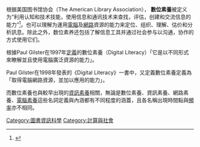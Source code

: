 {{NoteTA|G1=IT}}
根据美国图书馆协会（The American Library Association）， '''數位素養'''被定义为“利用认知和技术技能，使用信息和通讯技术来查找，评估，创建和交流信息的能力”<ref>{{Cite web |url=https://literacy.ala.org/digital-literacy/ |title=存档副本 |access-date=2020-10-22 |archive-date=2021-03-16 |archive-url=https://web.archive.org/web/20210316061601/https://literacy.ala.org/digital-literacy/ |dead-url=no }}</ref>。也可以理解为運用[[電腦|電腦]]及[[網路|網路]]資源的能力来定位、组织、理解、估价和分析訊息。除此之外，数位素养还包括了解信息工具并通过社会参与以沟通，协作的方式使用它们。

根據Paul Gilster在1997年[[定義|定義]]的數位素養（Digital Literacy）「它是以不同形式來瞭解並且使用電腦廣泛資源的能力」。

Paul Gilster在1998年發表的《Digital Literacy》一書中，又定義數位素養定義為「取得電腦網路資源，並加以應用的能力」。

而數位素養也與較早出現的[[資訊素養|資訊素養]]相關，無論是數位素養、資訊素養、網路素養、[[電腦素養|電腦素養]]這些名詞定義與內涵都有不同程度的涵蓋，且各名稱出現時間點與[[頻率|頻率]]亦不相同。

{{Library science-stub}}

[[Category:圖書資訊科學|Category:圖書資訊科學]]
[[Category:計算與社會|Category:計算與社會]]